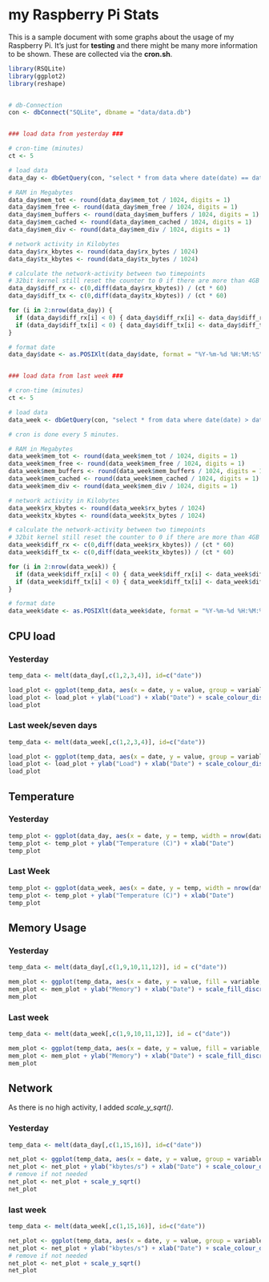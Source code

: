 my Raspberry Pi Stats
========================================================

This is a sample document with some graphs about the usage of my Raspberry Pi. It's just for **testing** and there might be many more information to be shown. These are collected via the **cron.sh**.

```r
library(RSQLite)
library(ggplot2)
library(reshape)


# db-Connection
con <- dbConnect("SQLite", dbname = "data/data.db")


### load data from yesterday ###

# cron-time (minutes)
ct <- 5

# load data
data_day <- dbGetQuery(con, "select * from data where date(date) == date('2013-03-17');")

# RAM in Megabytes
data_day$mem_tot <- round(data_day$mem_tot / 1024, digits = 1)
data_day$mem_free <- round(data_day$mem_free / 1024, digits = 1)
data_day$mem_buffers <- round(data_day$mem_buffers / 1024, digits = 1)
data_day$mem_cached <- round(data_day$mem_cached / 1024, digits = 1)
data_day$mem_div <- round(data_day$mem_div / 1024, digits = 1)

# network activity in Kilobytes
data_day$rx_kbytes <- round(data_day$rx_bytes / 1024)
data_day$tx_kbytes <- round(data_day$tx_bytes / 1024)

# calculate the network-activity between two timepoints
# 32bit kernel still reset the counter to 0 if there are more than 4GB (4194304 KB) transferred, so we have to recalculate this
data_day$diff_rx <- c(0,diff(data_day$rx_kbytes)) / (ct * 60)
data_day$diff_tx <- c(0,diff(data_day$tx_kbytes)) / (ct * 60)

for (i in 2:nrow(data_day)) {
  if (data_day$diff_rx[i] < 0) { data_day$diff_rx[i] <- data_day$diff_rx[i] + (4*1024*1024 / (ct * 60)) }
  if (data_day$diff_tx[i] < 0) { data_day$diff_tx[i] <- data_day$diff_tx[i] + (4*1024*1024 / (ct * 60)) }
}

# format date
data_day$date <- as.POSIXlt(data_day$date, format = "%Y-%m-%d %H:%M:%S")


### load data from last week ###

# cron-time (minutes)
ct <- 5

# load data
data_week <- dbGetQuery(con, "select * from data where date(date) > date('2013-03-10') and date(date) < date('2013-03-18');")

# cron is done every 5 minutes.

# RAM in Megabytes
data_week$mem_tot <- round(data_week$mem_tot / 1024, digits = 1)
data_week$mem_free <- round(data_week$mem_free / 1024, digits = 1)
data_week$mem_buffers <- round(data_week$mem_buffers / 1024, digits = 1)
data_week$mem_cached <- round(data_week$mem_cached / 1024, digits = 1)
data_week$mem_div <- round(data_week$mem_div / 1024, digits = 1)

# network activity in Kilobytes
data_week$rx_kbytes <- round(data_week$rx_bytes / 1024)
data_week$tx_kbytes <- round(data_week$tx_bytes / 1024)

# calculate the network-activity between two timepoints
# 32bit kernel still reset the counter to 0 if there are more than 4GB (4194304 KB) transferred, so we have to recalculate this
data_week$diff_rx <- c(0,diff(data_week$rx_kbytes)) / (ct * 60)
data_week$diff_tx <- c(0,diff(data_week$tx_kbytes)) / (ct * 60)

for (i in 2:nrow(data_week)) {
  if (data_week$diff_rx[i] < 0) { data_week$diff_rx[i] <- data_week$diff_rx[i] + (4*1024*1024 / (ct * 60)) }
  if (data_week$diff_tx[i] < 0) { data_week$diff_tx[i] <- data_week$diff_tx[i] + (4*1024*1024 / (ct * 60)) }
}

# format date
data_week$date <- as.POSIXlt(data_week$date, format = "%Y-%m-%d %H:%M:%S")

```

CPU load
--------

### Yesterday
```r
temp_data <- melt(data_day[,c(1,2,3,4)], id=c("date"))

load_plot <- ggplot(temp_data, aes(x = date, y = value, group = variable)) + geom_line(aes(colour = variable))
load_plot <- load_plot + ylab("Load") + xlab("Date") + scale_colour_discrete("Type of Load (min)", labels = c("Load 1", "Load 5", "Load 15"))
load_plot

```


### Last week/seven days
```r
temp_data <- melt(data_week[,c(1,2,3,4)], id=c("date"))

load_plot <- ggplot(temp_data, aes(x = date, y = value, group = variable)) + geom_line(aes(colour = variable))
load_plot <- load_plot + ylab("Load") + xlab("Date") + scale_colour_discrete("Type of Load (min)", labels = c("Load 1", "Load 5", "Load 15"))
load_plot

```


Temperature
-----------

### Yesterday
```r
temp_plot <- ggplot(data_day, aes(x = date, y = temp, width = nrow(data_day)+20)) + geom_bar(stat = "identity")
temp_plot <- temp_plot + ylab("Temperature (C)") + xlab("Date")
temp_plot
```

### Last Week
```r
temp_plot <- ggplot(data_week, aes(x = date, y = temp, width = nrow(data_week)+1)) + geom_bar(stat = "identity")
temp_plot <- temp_plot + ylab("Temperature (C)") + xlab("Date")
temp_plot
```


Memory Usage
------------

### Yesterday
```r
temp_data <- melt(data_day[,c(1,9,10,11,12)], id = c("date"))

mem_plot <- ggplot(temp_data, aes(x = date, y = value, fill = variable, width = nrow(data_day)+20)) + geom_bar(stat = "identity")
mem_plot <- mem_plot + ylab("Memory") + xlab("Date") + scale_fill_discrete("Usage", labels=c("Free", "Buffers", "Cached", "Other"))
mem_plot
```


### Last week
```r
temp_data <- melt(data_week[,c(1,9,10,11,12)], id = c("date"))

mem_plot <- ggplot(temp_data, aes(x = date, y = value, fill = variable, width = nrow(data_week)+1)) + geom_bar(stat = "identity")
mem_plot <- mem_plot + ylab("Memory") + xlab("Date") + scale_fill_discrete("Usage", labels=c("Free", "Buffers", "Cached", "Other"))
mem_plot
```


Network
-------

As there is no high activity, I added _scale_y_sqrt()_.

### Yesterday
```r
temp_data <- melt(data_day[,c(1,15,16)], id=c("date"))

net_plot <- ggplot(temp_data, aes(x = date, y = value, group = variable)) + geom_line(aes(colour = variable))
net_plot <- net_plot + ylab("kbytes/s") + xlab("Date") + scale_colour_discrete("Type of Traffic", labels = c("Recieved", "Sent"))
# remove if not needed
net_plot <- net_plot + scale_y_sqrt()
net_plot

```


### last week
```r
temp_data <- melt(data_week[,c(1,15,16)], id=c("date"))

net_plot <- ggplot(temp_data, aes(x = date, y = value, group = variable)) + geom_line(aes(colour = variable))
net_plot <- net_plot + ylab("kbytes/s") + xlab("Date") + scale_colour_discrete("Type of Traffic", labels = c("Recieved", "Sent"))
# remove if not needed
net_plot <- net_plot + scale_y_sqrt()
net_plot

```
